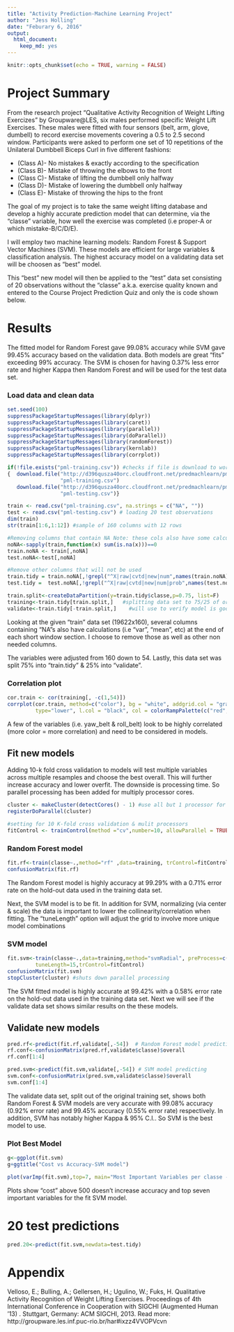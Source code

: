 ```yaml
---
title: "Activity Prediction-Machine Learning Project"
author: "Jess Holling"
date: "Feburary 6, 2016"
output: 
  html_document: 
    keep_md: yes
---
```

```r
knitr::opts_chunk$set(echo = TRUE, warning = FALSE)
```
# Project Summary
From the research project "Qualitative Activity Recognition of Weight Lifting Exercizes" by Groupware@LES, six males performed specific Weight Lift Exercises. These males were fitted with four sensors (belt, arm, glove, dumbell) to record exercise movements covering a 0.5 to 2.5 second window. Participants were asked to perform one set of 10 repetitions of the Unilateral Dumbbell Biceps Curl in five different fashions: 

 * (Class A)- No mistakes & exactly according to the specification
 * (Class B)- Mistake of throwing the elbows to the front 
 * (Class C)- Mistake of lifting the dumbbell only halfway   
 * (Class D)- Mistake of lowering the dumbbell only halfway 
 * (Class E)- Mistake of throwing the hips to the front 

The goal of my project is to take the same weight lifting database and develop a highly accurate prediction model that can determine, via the "classe" variable, how well the exercise was completed (i.e proper-A or which mistake-B/C/D/E).

I will employ two machine learning models: Random Forest & Support Vector Machines (SVM). These models are efficient for large variables & classification analysis. The highest accuracy model on a validating data set will be choosen as "best" model.

This "best" new model will then be applied to the "test" data set consisting of 20 observations without the "classe" a.k.a. exercise quality known and entered to the Course Project Prediction Quiz and only the is code shown below.

# Results
The fitted model for Random Forest gave 99.08% accuracy while SVM gave 99.45% accuracy based on the validation data. Both models are great "fits" exceeding 99% accuracy. The SVM is chosen for having 0.37% less error rate and higher Kappa then Random Forest and will be used for the test data set. 

### Load data and clean data
```r
set.seed(100)
suppressPackageStartupMessages(library(dplyr))
suppressPackageStartupMessages(library(caret))
suppressPackageStartupMessages(library(parallel))
suppressPackageStartupMessages(library(doParallel))
suppressPackageStartupMessages(library(randomForest))
suppressPackageStartupMessages(library(kernlab))
suppressPackageStartupMessages(library(corrplot))

if(!file.exists("pml-training.csv")) #checks if file is download to working directory
{  download.file("http://d396qusza40orc.cloudfront.net/predmachlearn/pml-training.csv",
                 "pml-training.csv")
   download.file("http://d396qusza40orc.cloudfront.net/predmachlearn/pml-testing.csv",
                 "pml-testing.csv")}

train <- read.csv("pml-training.csv", na.strings = c("NA", ""))
test <- read.csv("pml-testing.csv") # loading 20 test observations
dim(train)
str(train[1:6,1:12]) #sample of 160 columns with 12 rows

#Removing columns that contain NA Note: these cols also have some calculations too#
noNA<-sapply(train,function(x) sum(is.na(x)))==0
train.noNA <- train[,noNA]
test.noNA<-test[,noNA]

#Remove other columns that will not be used 
train.tidy = train.noNA[,!grepl("^X|raw|cvtd|new|num",names(train.noNA))]
test.tidy =  test.noNA[,!grepl("^X|raw|cvtd|new|num|prob",names(test.noNA))]

train.split<-createDataPartition(y=train.tidy$classe,p=0.75, list=F)
training<-train.tidy[train.split,]   #splitting data set to 75/25 of original
validate<-train.tidy[-train.split,]    #will use to verify model is good fit
```
Looking at the given "train" data set (19622x160), several columns containing "NA"s also have calculations (i.e "var", "mean", etc) at the end of each short window section.  I choose to remove those as well as other non needed columns. 

The variables were adjusted from 160 down to 54. Lastly, this data set was split 75% into "train.tidy" & 25% into "validate". 

### Correlation plot
```r
cor.train <- cor(training[, -c(1,54)])
corrplot(cor.train, method=c("color"), bg = "white", addgrid.col = "gray50", tl.cex=.7,
         type="lower", l.col = "black", col = colorRampPalette(c("red","white","blue"))(100))
```

A few of the variables (i.e. yaw_belt & roll_belt) look to be highly correlated (more color = more correlation) and need to be considered in models.

## Fit new models
Adding 10-k fold cross validation to models will test multiple variables across multiple resamples and choose the best overall. This will further increase accuracy and lower overfit. The downside is processing time. So parallel processing has been added for multiply processor cores.

```r
cluster <- makeCluster(detectCores() - 1) #use all but 1 processor for calcs
registerDoParallel(cluster)

#setting for 10 K-fold cross validation & mulit processors
fitControl <- trainControl(method ="cv",number=10, allowParallel = TRUE) 
```

### Random Forest model
```r
fit.rf<-train(classe~.,method="rf" ,data=training, trControl=fitControl) 
confusionMatrix(fit.rf) 
```
The Random Forest model is highly accuracy at 99.29% with a 0.71% error rate on the hold-out data used in the training data set.

Next, the SVM model is to be fit. In addition for SVM, normalizing (via center & scale) the data is important to lower the collinearity/correlation when fitting. The “tuneLength” option will adjust the grid to involve more unique model combinations

### SVM model
```r
fit.svm<-train(classe~.,data=training,method="svmRadial", preProcess=c("center","scale"),
         tuneLength=15,trControl=fitControl)  
confusionMatrix(fit.svm)
stopCluster(cluster) #shuts down parallel processing
```
The SVM fitted model is highly accurate at 99.42% with a 0.58% error rate on the hold-out data used in the training data set. Next we will see if the validate data set shows similar results on the these models.

## Validate new models
```r

pred.rf<-predict(fit.rf,validate[,-54])  # Random Forest model predicting
rf.conf<-confusionMatrix(pred.rf,validate$classe)$overall
rf.conf[1:4]

pred.svm<-predict(fit.svm,validate[,-54]) # SVM model predicting
svm.conf<-confusionMatrix(pred.svm,validate$classe)$overall
svm.conf[1:4]
```
The validate data set, split out of the original training set, shows both Random Forest & SVM models are very accurate with 99.08% accuracy (0.92% error rate) and 99.45% accuracy (0.55% error rate) respectively. In addition, SVM has notably higher Kappa & 95% C.I.. So SVM is the best model to use.

### Plot Best Model
```r

g<-ggplot(fit.svm) 
g+ggtitle("Cost vs Accuracy-SVM model")

plot(varImp(fit.svm),top=7, main="Most Important Variables per classe -SVM model")
```

Plots show "cost" above 500 doesn't increase accuracy and top seven important variables for the fit SVM model.

# 20 test predictions
```r
pred.20<-predict(fit.svm,newdata=test.tidy)
```

# Appendix
Velloso, E.; Bulling, A.; Gellersen, H.; Ugulino, W.; Fuks, H. Qualitative Activity Recognition of Weight Lifting Exercises. Proceedings of 4th International Conference in Cooperation with SIGCHI (Augmented Human '13) . Stuttgart, Germany: ACM SIGCHI, 2013.     Read more: http://groupware.les.inf.puc-rio.br/har#ixzz4VVOPVcvn